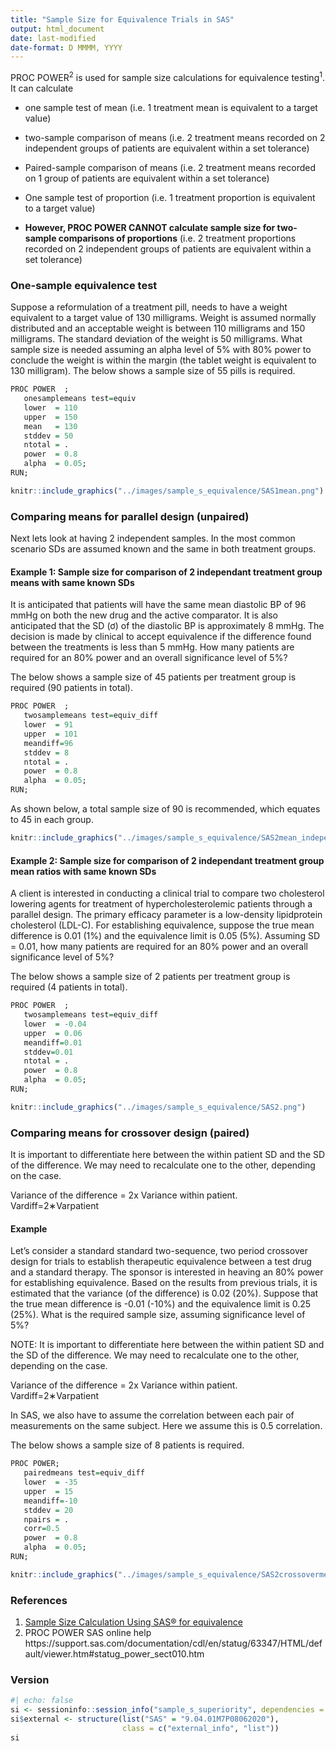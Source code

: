 ```yaml
---
title: "Sample Size for Equivalence Trials in SAS"
output: html_document
date: last-modified
date-format: D MMMM, YYYY
---
```


PROC POWER^2^ is used for sample size calculations for equivalence testing^1^. It can calculate

-   one sample test of mean (i.e. 1 treatment mean is equivalent to a target value)

-   two-sample comparison of means (i.e. 2 treatment means recorded on 2 independent groups of patients are equivalent within a set tolerance)

-   Paired-sample comparison of means (i.e. 2 treatment means recorded on 1 group of patients are equivalent within a set tolerance)

-   One sample test of proportion (i.e. 1 treatment proportion is equivalent to a target value)

-   **However, PROC POWER CANNOT calculate sample size for two-sample comparisons of proportions** (i.e. 2 treatment proportions recorded on 2 independent groups of patients are equivalent within a set tolerance)

### **One-sample equivalence test**

Suppose a reformulation of a treatment pill, needs to have a weight equivalent to a target value of 130 milligrams. Weight is assumed normally distributed and an acceptable weight is between 110 milligrams and 150 milligrams. The standard deviation of the weight is 50 milligrams. What sample size is needed assuming an alpha level of 5% with 80% power to conclude the weight is within the margin (the tablet weight is equivalent to 130 milligram).
The below shows a sample size of 55 pills is required.

```r
PROC POWER  ;
   onesamplemeans test=equiv   
   lower  = 110          
   upper  = 150         
   mean   = 130     
   stddev = 50      
   ntotal = .       
   power  = 0.8      
   alpha  = 0.05;    
RUN;
```         
```r
knitr::include_graphics("../images/sample_s_equivalence/SAS1mean.png")
```

### **Comparing means for parallel design (unpaired)**

Next lets look at having 2 independent samples. In the most common scenario SDs are assumed known and the same in both treatment groups. 

#### Example 1: Sample size for comparison of 2 independant treatment group means with same known SDs

It is anticipated that patients will have the same mean diastolic BP of 96 mmHg on both the new drug and the active comparator. It is also anticipated that the SD (ơ) of the diastolic BP is approximately 8 mmHg. The decision is made by clinical to accept equivalence if the difference found between the treatments is less than 5 mmHg. How many patients are required for an 80% power and an overall significance level of 5%?

The below shows a sample size of 45 patients per treatment group is required (90 patients in total).

```r
PROC POWER  ;
   twosamplemeans test=equiv_diff   
   lower  = 91          
   upper  = 101   
   meandiff=96 
   stddev = 8      
   ntotal = .       
   power  = 0.8      
   alpha  = 0.05;    
RUN;
```

As shown below, a total sample size of 90 is recommended, which equates to 45 in each group.

```r
knitr::include_graphics("../images/sample_s_equivalence/SAS2mean_independant.png")
```


#### Example 2: Sample size for comparison of 2 independant treatment group mean ratios with same known SDs

A client is interested in conducting a clinical trial to compare two cholesterol lowering agents for treatment of hypercholesterolemic patients through a parallel design.  The primary efficacy parameter is a low-density lipidprotein cholesterol (LDL-C). For establishing equivalence, suppose the true mean difference is 0.01 (1%) and the equivalence limit is 0.05 (5%). Assuming SD = 0.01, how many patients are required for an 80% power and an overall significance level of 5%?

The below shows a sample size of 2 patients per treatment group is required (4 patients in total).

```r
PROC POWER  ;
   twosamplemeans test=equiv_diff  
   lower  = -0.04         
   upper  = 0.06  
   meandiff=0.01 
   stddev=0.01     
   ntotal = .       
   power  = 0.8      
   alpha  = 0.05;    
RUN;
```


```r
knitr::include_graphics("../images/sample_s_equivalence/SAS2.png")
```



### **Comparing means for crossover design (paired)**

It is important to differentiate here between the within patient SD and the SD of the difference. We may need to recalculate one to the other, depending on the case.

Variance of the difference = 2x Variance within patient. Vardiff=2∗Varpatient

#### Example

Let’s consider a standard standard two-sequence, two period crossover design for trials to establish therapeutic equivalence between a test drug and a standard therapy. The sponsor is interested in heaving an 80% power for establishing equivalence. Based on the results from previous trials, it is estimated that the variance (of the difference) is 0.02 (20%). Suppose that the  true mean difference is -0.01 (-10%) and the equivalence limit is 0.25 (25%). What is the required sample size, assuming significance level of 5%?

NOTE: It is important to differentiate here between the within patient SD and the SD of the difference. We may need to recalculate one to the other, depending on the case.

Variance of the difference = 2x Variance within patient. Vardiff=2∗Varpatient

In SAS, we also have to assume the correlation between each pair of measurements on the same subject. Here we assume this is 0.5 correlation.

The below shows a sample size of 8 patients is required.

```r
PROC POWER;
   pairedmeans test=equiv_diff   
   lower  = -35          
   upper  = 15   
   meandiff=-10 
   stddev = 20      
   npairs = .  
   corr=0.5
   power  = 0.8      
   alpha  = 0.05; 
RUN;
```

```r
knitr::include_graphics("../images/sample_s_equivalence/SAS2crossovermeans.png")

```

### References

1.  [Sample Size Calculation Using SAS® for equivalence](https://support.sas.com/kb/50/700.html#:~:text=Power%20analysis%20and%20sample%20size%20determination%20for%20equivalence,be%20conducted%20using%20PROC%20FREQ%20or%20PROC%20TTEST.)
2.  PROC POWER SAS online help https://support.sas.com/documentation/cdl/en/statug/63347/HTML/default/viewer.htm#statug_power_sect010.htm


### Version

```r
#| echo: false
si <- sessioninfo::session_info("sample_s_superiority", dependencies = FALSE) 
si$external <- structure(list("SAS" = "9.04.01M7P08062020"), 
                         class = c("external_info", "list")) 
si
```
